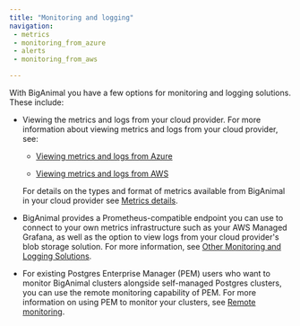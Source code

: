 ```yaml
---
title: "Monitoring and logging"
navigation:
 - metrics
 - monitoring_from_azure
 - alerts
 - monitoring_from_aws

---
```


With BigAnimal you have a few options for monitoring and logging solutions. These include:

- Viewing the metrics and logs from your cloud provider. For more information about viewing metrics and logs from your cloud provider, see:

  - [Viewing metrics and logs from Azure](monitoring_from_azure)

  - [Viewing metrics and logs from AWS](monitoring_from_aws)

  For details on the types and format of metrics available from BigAnimal in your cloud provider see [Metrics details](metrics).

- BigAnimal provides a Prometheus-compatible endpoint you can use to connect to your own metrics infrastructure such as your AWS Managed Grafana, as well as the option to view logs from your cloud provider's blob storage solution. For more information, see [Other Monitoring and Logging Solutions](custom_monitoring). 

- For existing Postgres Enterprise Manager (PEM) users who want to monitor BigAnimal clusters alongside self-managed Postgres clusters, you can use the remote monitoring capability of PEM. For more information on using PEM to monitor your clusters, see [Remote monitoring](/pem/latest/pem_admin/02a_pem_remote_monitoring).
